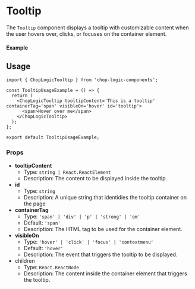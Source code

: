 
<Meta of={Tooltip} title='Tooltip' />

# Tooltip

The `Tooltip` component displays a tooltip with customizable content when the user hovers over, clicks, or focuses on the container element.

#### Example

<Canvas of={Tooltip.Default} />

## Usage

```tsx
import { ChopLogicTooltip } from 'chop-logic-components';

const TooltipUsageExample = () => {
  return (
    <ChopLogicTooltip tooltipContent='This is a tooltip' containerTag='span' visibleOn='hover' id='tooltip'>
      <span>Hover over me</span>
    </ChopLogicTooltip>
  );
};

export default TooltipUsageExample;
```

### Props

- **tooltipContent**
  - Type: `string | React.ReactElement`
  - Description: The content to be displayed inside the tooltip.
- **id**
  - Type: `string`
  - Description: A unique string that identidies the tooltip container on the page
- **containerTag**
  - Type: `'span' | 'div' | 'p' | 'strong' | 'em'`
  - Default: `'span'`
  - Description: The HTML tag to be used for the container element.
- **visibleOn**
  - Type: `'hover' | 'click' | 'focus' | 'contextmenu'`
  - Default: `'hover'`
  - Description: The event that triggers the tooltip to be displayed.
- children
  - Type: `React.ReactNode`
  - Description: The content inside the container element that triggers the tooltip.
